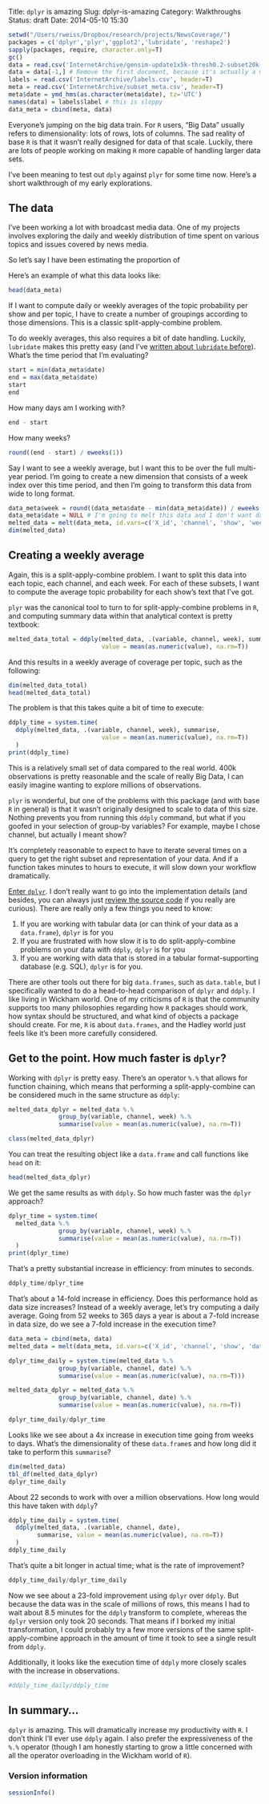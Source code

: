 Title: `dplyr` is amazing
Slug: dplyr-is-amazing
Category: Walkthroughs
Status: draft
Date: 2014-05-10 15:30

```r
setwd("/Users/rweiss/Dropbox/research/projects/NewsCoverage/")
packages = c('dplyr','plyr','ggplot2','lubridate', 'reshape2')
sapply(packages, require, character.only=T)
gc()
data = read.csv('InternetArchive/gensim-update1x5k-thresh0.2-subset20k-k30.model-doc-topics.txt', header=T)
data = data[-1,] # Remove the first document, because it's actually a mistake
labels = read.csv('InternetArchive/labels.csv', header=T)
meta = read.csv('InternetArchive/subset_meta.csv', header=T)
meta$date = ymd_hms(as.character(meta$date), tz='UTC')
names(data) = labels$label # this is sloppy
data_meta = cbind(meta, data)
```

Everyone's jumping on the big data train.  For `R` users, "Big Data" usually refers to dimensionality: lots of rows, lots of columns.  The sad reality of base `R` is that it wasn't really designed for data of that scale.  Luckily, there are lots of people working on making `R` more capable of handling larger data sets.

I've been meaning to test out `dply` against `plyr` for some time now.  Here's a short walkthrough of my early explorations.

## The data
I've been working a lot with broadcast media data.  One of my projects involves exploring the daily and weekly distribution of time spent on various topics and issues covered by news media.  

So let's say I have been estimating the proportion of 

Here's an example of what this data looks like:
```r
head(data_meta)
```

If I want to compute daily or weekly averages of the topic probability per show and per topic, I have to create a number of groupings according to those dimensions.  This is a classic split-apply-combine problem.  

To do weekly averages, this also requires a bit of date handling.  Luckily, `lubridate` makes this pretty easy (and I've [written about `lubridate` before]()).  What's the time period that I'm evaluating?
```r
start = min(data_meta$date)
end = max(data_meta$date)
start
end
```

How many days am I working with?
```r
end - start
```

How many weeks?
```r
round((end - start) / eweeks(1))
```

Say I want to see a weekly average, but I want this to be over the full multi-year period.  I'm going to create a new dimension that consists of a week index over this time period, and then I'm going to transform this data from wide to long format.
```r
data_meta$week = round((data_meta$date - min(data_meta$date)) / eweeks(1))
data_meta$date = NULL # I'm going to melt this data and I don't want date in the way.
melted_data = melt(data_meta, id.vars=c('X_id', 'channel', 'show', 'week'))
dim(melted_data)
```

## Creating a weekly average

Again, this is a split-apply-combine problem.  I want to split this data into each topic, each channel, and each week.  For each of these subsets, I want to compute the average topic probability for each show's text that I've got.  

`plyr` was the canonical tool to turn to for split-apply-combine problems in `R`, and computing summary data within that analytical context is pretty textbook:
```r
melted_data_total = ddply(melted_data, .(variable, channel, week), summarise, 
                          value = mean(as.numeric(value), na.rm=T))
```

And this results in a weekly average of coverage per topic, such as the following:
```r
dim(melted_data_total)
head(melted_data_total)
```

The problem is that this takes quite a bit of time to execute:
```r
ddply_time = system.time(
  ddply(melted_data, .(variable, channel, week), summarise, 
                          value = mean(as.numeric(value), na.rm=T))
  )
print(ddply_time)
```

This is a relatively small set of data compared to the real world. 400k observations is pretty reasonable and the scale of really Big Data, I can easily imagine wanting to explore millions of observations.

`plyr` is wonderful, but one of the problems with this package (and with base `R` in general) is that it wasn't originally designed to scale to data of this size.  Nothing prevents you from running this `ddply` command, but what if you goofed in your selection of group-by variables?  For example, maybe I chose channel, but actually I meant show?  

It's completely reasonable to expect to have to iterate several times on a query to get the right subset and representation of your data.  And if a function takes minutes to hours to execute, it will slow down your workflow dramatically.

[Enter `dplyr`](http://blog.rstudio.org/2014/01/17/introducing-dplyr/).  I don't really want to go into the implementation details (and besides, you can always just [review the source code](https://github.com/hadley/dplyr) if you really are curious).  There are really only a few things you need to know:

1. If you are working with tabular data (or can think of your data as a `data.frame`), `dplyr` is for you
2. If you are frustrated with how slow it is to do split-apply-combine problems on your data with `ddply`, `dplyr` is for you
3. If you are working with data that is stored in a tabular format-supporting database (e.g. SQL), `dplyr` is for you.

There are other tools out there for big `data.frames`, such as `data.table`, but I specifically wanted to do a head-to-head comparison of `dplyr` and `ddply`.  I like living in Wickham world.  One of my criticisms of `R` is that the community supports too many philosophies regarding how `R` packages should work, how syntax should be structured, and what kind of objects a package should create.  For me, `R` is about `data.frames`, and the Hadley world just feels like it's been more carefully considered.

## Get to the point.  How much faster is `dplyr`?

Working with `dplyr` is pretty easy.  There's an operator `%.%` that allows for function chaining, which means that performing a split-apply-combine can be considered much in the same structure as `ddply`:
```r
melted_data_dplyr = melted_data %.% 
              group_by(variable, channel, week) %.%
              summarise(value = mean(as.numeric(value), na.rm=T)) 

class(melted_data_dplyr)
```

You can treat the resulting object like a `data.frame` and call functions like `head` on it:
```r
head(melted_data_dplyr)
```

We get the same results as with `ddply`.  So how much faster was the `dplyr` approach?
```r
dplyr_time = system.time(
  melted_data %.% 
              group_by(variable, channel, week) %.%
              summarise(value = mean(as.numeric(value), na.rm=T))
  )
print(dplyr_time)
```

That's a pretty substantial increase in efficiency: from minutes to seconds.
```r
ddply_time/dplyr_time
```

That's about a 14-fold increase in efficiency.  Does this performance hold as data size increases?  Instead of a weekly average, let's try computing a daily average.  Going from 52 weeks to 365 days a year is about a 7-fold increase in data size, do we see a 7-fold increase in the execution time?
```r
data_meta = cbind(meta, data)
melted_data = melt(data_meta, id.vars=c('X_id', 'channel', 'show', 'date'))

dplyr_time_daily = system.time(melted_data %.%
              group_by(variable, channel, date) %.%
              summarise(value = mean(as.numeric(value), na.rm=T)))

melted_data_dplyr = melted_data %.%
              group_by(variable, channel, date) %.%
              summarise(value = mean(as.numeric(value), na.rm=T))

dplyr_time_daily/dplyr_time
```

Looks like we see about a 4x increase in execution time going from weeks to days.  What's the dimensionality of these `data.frame`s and how long did it take to perform this `summarise`?
```r
dim(melted_data)
tbl_df(melted_data_dplyr)
dplyr_time_daily
```

About 22 seconds to work with over a million observations.  How long would this have taken with `ddply`?
```r
ddply_time_daily = system.time(
  ddply(melted_data, .(variable, channel, date), 
        summarise, value = mean(as.numeric(value), na.rm=T))
  )
ddply_time_daily
```

That's quite a bit longer in actual time; what is the rate of improvement?
```r
ddply_time_daily/dplyr_time_daily
```

Now we see about a 23-fold improvement using `dplyr` over `ddply`.  But because the data was in the scale of millions of rows, this means I had to wait about 8.5 minutes for the `ddply` transform to complete, whereas the `dplyr` version only took 20 seconds.  That means if I borked my initial transformation, I could probably try a few more versions of the same split-apply-combine approach in the amount of time it took to see a single result from `ddply`.

Additionally, it looks like the execution time of `ddply` more closely scales with the increase in observations.

```r
#ddply_time_daily/ddply_time
```

## In summary...

`dplyr` is amazing.  This will dramatically increase my productivity with `R`.  I don't think I'll ever use `ddply` again.  I also prefer the expressiveness of the `%.%` operator (though I am honestly starting to grow a little concerned with all the operator overloading in the Wickham world of `R`).

### Version information
```r
sessionInfo()
```

